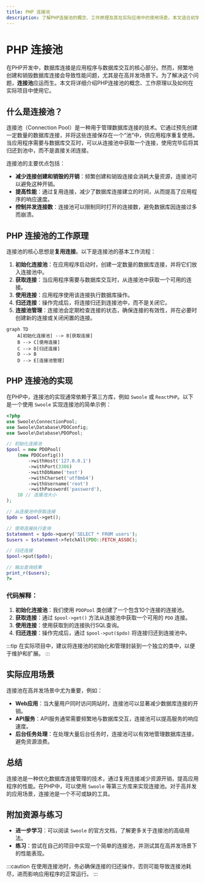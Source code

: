 ```yaml
---
title: PHP 连接池
description: 了解PHP连接池的概念、工作原理及其在实际应用中的使用场景。本文适合初学者，包含代码示例和实际案例。
---
```


# PHP 连接池

在PHP开发中，数据库连接是应用程序与数据库交互的核心部分。然而，频繁地创建和销毁数据库连接会导致性能问题，尤其是在高并发场景下。为了解决这个问题，**连接池**应运而生。本文将详细介绍PHP连接池的概念、工作原理以及如何在实际项目中使用它。

## 什么是连接池？

连接池（Connection Pool）是一种用于管理数据库连接的技术。它通过预先创建一定数量的数据库连接，并将这些连接保存在一个“池”中，供应用程序重复使用。当应用程序需要与数据库交互时，可以从连接池中获取一个连接，使用完毕后将其归还到池中，而不是直接关闭连接。

连接池的主要优点包括：
- **减少连接创建和销毁的开销**：频繁创建和销毁连接会消耗大量资源，连接池可以避免这种开销。
- **提高性能**：通过复用连接，减少了数据库连接建立的时间，从而提高了应用程序的响应速度。
- **控制并发连接数**：连接池可以限制同时打开的连接数，避免数据库因连接过多而崩溃。

## PHP 连接池的工作原理

连接池的核心思想是**复用连接**。以下是连接池的基本工作流程：

1. **初始化连接池**：在应用程序启动时，创建一定数量的数据库连接，并将它们放入连接池中。
2. **获取连接**：当应用程序需要与数据库交互时，从连接池中获取一个可用的连接。
3. **使用连接**：应用程序使用该连接执行数据库操作。
4. **归还连接**：操作完成后，将连接归还到连接池中，而不是关闭它。
5. **连接池管理**：连接池会定期检查连接的状态，确保连接的有效性，并在必要时创建新的连接或关闭闲置的连接。

```mermaid
graph TD
    A[初始化连接池] --> B[获取连接]
    B --> C[使用连接]
    C --> D[归还连接]
    D --> B
    D --> E[连接池管理]
```

## PHP 连接池的实现

在PHP中，连接池的实现通常依赖于第三方库，例如 `Swoole` 或 `ReactPHP`。以下是一个使用 `Swoole` 实现连接池的简单示例：

```php
<?php
use Swoole\ConnectionPool;
use Swoole\Database\PDOConfig;
use Swoole\Database\PDOPool;

// 初始化连接池
$pool = new PDOPool(
    (new PDOConfig())
        ->withHost('127.0.0.1')
        ->withPort(3306)
        ->withDbName('test')
        ->withCharset('utf8mb4')
        ->withUsername('root')
        ->withPassword('password'),
    10 // 连接池大小
);

// 从连接池中获取连接
$pdo = $pool->get();

// 使用连接执行查询
$statement = $pdo->query('SELECT * FROM users');
$users = $statement->fetchAll(PDO::FETCH_ASSOC);

// 归还连接
$pool->put($pdo);

// 输出查询结果
print_r($users);
?>
```

### 代码解释：
1. **初始化连接池**：我们使用 `PDOPool` 类创建了一个包含10个连接的连接池。
2. **获取连接**：通过 `$pool->get()` 方法从连接池中获取一个可用的 `PDO` 连接。
3. **使用连接**：使用获取到的连接执行SQL查询。
4. **归还连接**：操作完成后，通过 `$pool->put($pdo)` 将连接归还到连接池中。

:::tip
在实际项目中，建议将连接池的初始化和管理封装到一个独立的类中，以便于维护和扩展。
:::

## 实际应用场景

连接池在高并发场景中尤为重要，例如：
- **Web应用**：当大量用户同时访问网站时，连接池可以显著减少数据库连接的开销。
- **API服务**：API服务通常需要频繁地与数据库交互，连接池可以提高服务的响应速度。
- **后台任务处理**：在处理大量后台任务时，连接池可以有效地管理数据库连接，避免资源浪费。

## 总结

连接池是一种优化数据库连接管理的技术，通过复用连接减少资源开销，提高应用程序的性能。在PHP中，可以使用 `Swoole` 等第三方库来实现连接池。对于高并发的应用场景，连接池是一个不可或缺的工具。

## 附加资源与练习

- **进一步学习**：可以阅读 `Swoole` 的官方文档，了解更多关于连接池的高级用法。
- **练习**：尝试在自己的项目中实现一个简单的连接池，并测试其在高并发场景下的性能表现。

:::caution
在使用连接池时，务必确保连接的归还操作，否则可能导致连接池耗尽，进而影响应用程序的正常运行。
:::